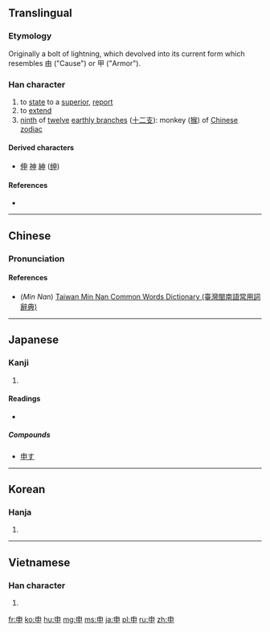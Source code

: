 {{also|田|甲|由}}
==Translingual==

===Etymology===
Originally a bolt of lightning, which devolved into its current form which resembles 由 ("Cause") or 甲 ("Armor"). 

{{Han etyl}} 

===Han character===
{{Han char|rn=102|rad=田|as=00|sn=5|four=5000<sub>6</sub>|canj=中田中 (LWL)|ids=⿻[[十]][[囗]]}}

# to [[state]] to a [[superior]], [[report]]
# to [[extend]]
# [[ninth]] of [[twelve]] [[earthly branch]]es ([[十二支]]): monkey ([[猴]]) of [[W:Chinese zodiac|Chinese zodiac]]

====Derived characters====
* [[伸]] [[神]] [[紳]] ([[绅]])

====References====
* {{Han ref|kx=0758.040|dkj=21726|dj=1168.010|hdz=42526.010|uh=7533|ud=30003|bh=A5D3|bd=42451}}

----

==Chinese==
{{zh-hanzi-box|[[申]]}}

===Pronunciation===
{{zh-pron
|m=shēn
|c=san1
|mn=sin
|mc=y
|oc=y
|cat=v,n,pn
}}

====References====
*(''Min Nan'') [http://twblg.dict.edu.tw/holodict_new/result_detail.jsp?n_no=1859&curpage=1&sample=%E7%94%B3&radiobutton=1&querytarget=1&limit=20&pagenum=1&rowcount=7 Taiwan Min Nan Common Words Dictionary (臺灣閩南語常用詞辭典)]

----

==Japanese==

===Kanji===
{{ja-kanji|grade=3|rs=田00}}

# {{defn|lang=ja|sort=田00}}

====Readings====
* {{ja-readings|on=[[しん]] (shin)|kun=[[もうす]] (mousu), [[のびる]] (nobiru), [[さる]] (saru)|nanori=}}

=====Compounds=====
* [[申す]]

----

==Korean==

===Hanja===
{{ko-hanja|hangeul=신|eumhun=|rv=shin|mr=shin|y=shin}}

# {{defn|lang=ko|sort=田00}}

----

==Vietnamese==

===Han character===
{{vi-hantu|[[thân]]|rs=田00}}

# {{defn|lang=vi|sort=田00}}

[[fr:申]]
[[ko:申]]
[[hu:申]]
[[mg:申]]
[[ms:申]]
[[ja:申]]
[[pl:申]]
[[ru:申]]
[[zh:申]]